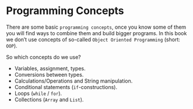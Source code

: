 # Programming Concepts

There are some basic `programming concepts`, once you know some of them you will
find ways to combine them and build bigger programs. In this book we don't use
concepts of so-called `Object Oriented Programming` (short: `OOP`). 

So which concepts do we use? 

+ Variables, assignment, types.
+ Conversions between types.
+ Calculations/Operations and String manipulation.
+ Conditional statements (`if`-constructions).
+ Loops (`while` / `for`).
+ Collections (`Array` and `List`).


